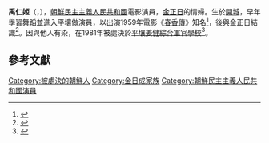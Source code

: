 '''禹仁姬'''（{{lang-ko|우인희}}，{{bd|？||1981年}}），[[朝鮮民主主義人民共和國|朝鮮民主主義人民共和國]]電影演員，[[金正日|金正日]]的情婦。生於[[開城|開城]]，早年學習舞蹈並進入平壤做演員，以出演1959年電影《[[春香傳|春香傳]]》知名<ref>{{Cite news |url=https://www.koreaworldtimes.com/topics/news/7962/|script-title=ja:悲運の女優 禹仁姫（ウ・インヒ）の顔写真 日本で相次いで見つかる|newspaper=KoreaWorldTimes |date=2020-10-15|language=ja|accessdate=2020-10-16}}</ref>，後與金正日結識<ref>{{cite book|ref=harv|last=Fischer|first=Paul|title=A Kim Jong-Il Production: Kidnap, Torture, Murder... Making Movies North Korean-Style|year=2016|publisher=Penguin Books|location=London|isbn=978-0-241-97000-3}}</ref>。因與他人有染，在1981年被處決於[[平壤|平壤]][[姜健綜合軍官學校|姜健綜合軍官學校]]<ref>{{cite web|url=http://english.chosun.com/site/data/html_dir/2015/05/15/2015051501482.html|title=N.Korea's Grisly Execution Site|date=15 May 2015|website=The Chosun Ilbo|access-date=1 December 2017|archive-date=2019-12-26|archive-url=https://web.archive.org/web/20191226033016/http://english.chosun.com/site/data/html_dir/2015/05/15/2015051501482.html|dead-url=no}}</ref>。

==參考文獻==
{{reflist}}

[[Category:被處決的朝鮮人|Category:被處決的朝鮮人]]
[[Category:金日成家族|Category:金日成家族]]
[[Category:朝鮮民主主義人民共和國演員|Category:朝鮮民主主義人民共和國演員]]